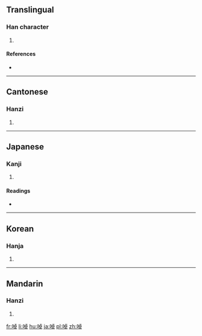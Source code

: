 ==Translingual==

===Han character===
{{Han char|rn=30|rad=口|as=08|sn=11|four=6104<sub>6</sub>|canj=口卜日十 (RYAJ)|ids=⿰[[口]][[卓]]}}

# {{defn|Han|sort=口08}}

====References====
* {{Han ref|kx=0194.310|dkj=03802|dj=0415.080|hdz=10639.100|uh=5545|ud=21829|bh=D47E|bd=54398}}

----

==Cantonese==

===Hanzi===
{{yue-hanzi|jyut=[[doek3]]|y=deuk3}}

# {{defn|lang=yue|sort=口08}}

----

==Japanese==

===Kanji===
{{ja-kanji|grade=|rs=口08}}

# {{defn|lang=ja|sort=口08}}

====Readings====
* {{ja-readings|on=[[たく]] (taku), [[とう]] (tō)|kun=[[やかましい]] (yakamashii), [[ついばむ]] (tsuibamu)}}

----

==Korean==

===Hanja===
{{ko-hanja|hangeul=탁|rv=tak|mr=t'ak}}

# {{defn|lang=ko|sort=口08}}

----

==Mandarin==

===Hanzi===
{{cmn-hanzi|pin=[[lín]] ([[lin2]]), [[zhuó]] ([[zhuo2]])|wg=lin<sup>2</sup>, cho<sup>2</sup>}}

# {{defn|lang=cmn|sort=口08}}

[[fr:啅]]
[[li:啅]]
[[hu:啅]]
[[ja:啅]]
[[pl:啅]]
[[zh:啅]]
